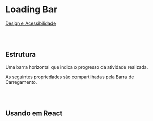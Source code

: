 
# Loading Bar

[Design e Acessibilidade](https://www.figma.com/design/2bBnJVKkG09JPWCFBIcD1y/%5BDS%5D-Components?m=auto&node-id=5337-164657&t=TyXNmrAZbhl7DmWw-1)

<br></br>

## Estrutura

Uma barra horizontal que indica o progresso da atividade realizada.

<Canvas of={loadingBarStories.Properties}></Canvas>

<Meta isTemplate />

As seguintes propriedades são compartilhadas pela Barra de Carregamento.

<Controls />

<br></br>

## Usando em React

<Source of={loadingBarStories.FrameworkReact} />
